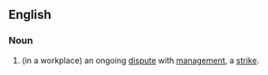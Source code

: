 ==English==
===Noun===
{{en-noun|-}}
# (in a workplace) an ongoing [[dispute]] with [[management]],  a [[strike]].